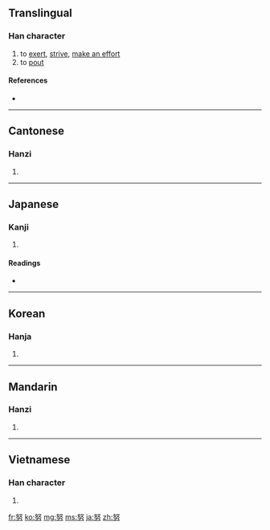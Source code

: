 ==Translingual==

===Han character===
{{Han char|rn=19|rad=力|as=05|sn=7|four=4742<sub>7</sub>|canj=女水大尸 (VEKS)|ids=⿱[[奴]][[力]]}}

# to [[exert]], [[strive]], [[make an effort]]
# to [[pout]]

====References====
* {{Han ref|kx=0146.280|dkj=02314|dj=0331.010|hdz=10369.040|uh=52AA|ud=21162|bh=A756|bd=42838}}

----

==Cantonese==

===Hanzi===
{{yue-hanzi|jyut=|y=[[nou5]]}}

# {{defn|Cantonese|sort=力05}}

----

==Japanese==

===Kanji===
{{ja-kanji|grade=4|rs=力05}}

# {{defn|Japanese|sort=力05}}

====Readings====
* {{ja-readings|on=[[ど]] (do)|kun=[[つとめる]] (tsutomeru), [[ゆめ]] (yume)}}

----

==Korean==

===Hanja===
{{ko-hanja|hangeul=노|rv=no|mr=no}}

# {{defn|Korean|sort=力05}}

----

==Mandarin==

===Hanzi===
{{cmn-hanzi|pin=[[nǔ]] ([[nu3]])|wg=[[nu3|nu<sup>3</sup>]]}}

# {{defn|Mandarin|sort=力05}}

----

==Vietnamese==

===Han character===
{{vi-hantu|[[nỗ]]|rs=力05}}

# {{defn|Vietnamese|sort=力05}}

[[fr:努]]
[[ko:努]]
[[mg:努]]
[[ms:努]]
[[ja:努]]
[[zh:努]]